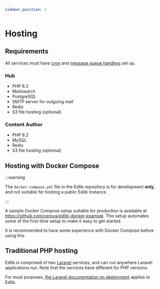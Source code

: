 ```yaml
---
sidebar_position: 3
---
```


# Hosting

## Requirements

All services must have [cron](https://laravel.com/docs/11.x/scheduling) and [message queue
handlers](https://laravel.com/docs/11.x/queues) set up.

### Hub

* PHP 8.3
* Meilisearch
* PostgreSQL
* SMTP server for outgoing mail
* Redis
* S3 file hosting (optional)

### Content Author

* PHP 8.2
* MySQL
* Redis
* S3 file hosting (optional)

## Hosting with Docker Compose

:::warning

The `docker-compose.yml` file in the Edlib repository is for development **only**, and not suitable for hosting a public
Edlib instance.

:::

A sample Docker Compose setup suitable for production is available at <https://github.com/cerpus/edlib-docker-example>.
This setup automates some of the first-time setup to make it easy to get started.

It is recommended to have some experience with Docker Compose before using this.

## Traditional PHP hosting

Edlib is comprised of two [Laravel](https://laravel.com/) services, and can run anywhere Laravel applications run. Note
that the services have different for PHP versions.

For most purposes, [the Laravel documentation on deployment](https://laravel.com/docs/11.x/deployment) applies to Edlib.
